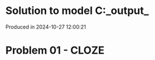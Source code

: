# Solution to model C:\Users\pedrocruz\Documents\GitHub\pyequa\examples\cloze\_output_

Produced in 2024-10-27 12:00:21

# Problem 01 - CLOZE
